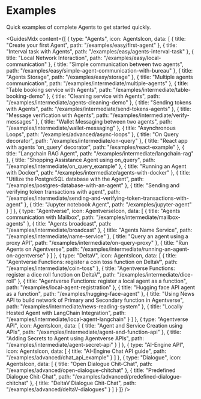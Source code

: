 # Examples

<div className="nx-text-fetch-content">
  Quick examples of complete Agents to get started quickly.
</div>


<GuidesMdx content={[
  {
    type: "Agents",
    icon: AgentsIcon,
    data: [
      {
        title: "Create your first Agent",
        path: "/examples/easy/first-agent"
      },
      {
        title: "Interval task with Agents",
        path: "/examples/easy/agents-interval-task"
      },
      {
        title: "Local Network Interaction",
        path: "/examples/easy/local-communication"
      },
      {
        title: "Simple communication between two agents",
        path: "/examples/easy/simple-agent-communication-with-bureau"
      },
      {
        title: "Agents Storage",
        path: "/examples/easy/storage"
      },
      {
        title: "Multiple agents communication",
        path: "/examples/intermediate/multiple-agents"
      },
      {
        title: "Table booking service with Agents",
        path: "/examples/intermediate/table-booking-demo"
      },
      {
        title: "Cleaning service with Agents",
        path: "/examples/intermediate/agents-cleaning-demo"
      },
      {
        title: "Sending tokens with Agents",
        path: "/examples/intermediate/send-tokens-agents"
      },
      {
        title: "Message verification with Agents",
        path: "/examples/intermediate/verify-messages"
      },
      {
        title: "Wallet Messaging between two agents",
        path: "/examples/intermediate/wallet-messaging"
      },
      {
        title: "Asynchronous Loops",
        path: "/examples/advanced/async-loops"
      },
      {
        title: "On Query decorator",
        path: "/examples/intermediate/on-query"
      },
      {
        title: "React app with agents 'on_query' decorator",
        path: "/examples/react-example"
      },
      {
        title: "Langchain RAG Agent",
        path: "/examples/intermediate/langchain-rag"
      },
      {
        title: "Shopping Assistance Agent using on_query",
        path: "/examples/intermediate/on_query_example"
      },
      {
        title: "Running an Agent with Docker",
        path: "/examples/intermediate/agents-with-docker"
      },
      {
        title: "Utilize the PostgreSQL database with the Agent",
        path: "/examples/postgres-database-with-an-agent"
      },
      {
        title: "Sending and verifying token transactions with agent",
        path: "/examples/intermediate/sending-and-verifying-token-transactions-with-agent"
      },
      {
        title: "Jupyter notebook Agent",
        path: "/examples/jupyter-agent"
      }
    ]
  },
  {
    type: "Agentverse",
    icon: AgentverseIcon,
    data: [
      {
        title: "Agents communication with Mailbox",
        path: "/examples/intermediate/mailbox-agents"
      },
      {
        title: "Agents broadcast",
        path: "/examples/intermediate/broadcast"
      },
      {
        title: "Agents Name Service",
        path: "/examples/intermediate/name-service"
      },
      {
        title: "Query an agent using a proxy API",
        path: "/examples/intermediate/on-query-proxy"
      },
      {
        title: "Run Agents on Agentverse",
        path: "/examples/intermediate/running-an-agent-on-agentverse"
      }
    ]
  },
  {
    type: "DeltaV",
    icon: AgentsIcon,
    data: [
      {
        title: "Agentverse Functions: register a coin toss function on DeltaV",
        path: "/examples/intermediate/coin-toss"
      },
      {
        title: "Agentverse Functions: register a dice roll function on DeltaV",
        path: "/examples/intermediate/dice-roll"
      },
      {
        title: "Agentverse Functions: register a local agent as a function",
        path: "/examples/local-agent-registration"
      },
      {
        title: "Hugging face API agent as a function",
        path: "/examples/hugging-face-agent"
      },
      {
        title: "Using News API to build network of Primary and Secondary function in Agentverse",
        path: "/examples/intermediate/news-reading-system"
      },
      {
        title: "Locally Hosted Agent with LangChain Integration",
        path: "/examples/intermediate/local-agent-langchain"
      }
    ]
  },
  {
    type: "Agentverse API",
    icon: AgentsIcon,
    data: [
      {
        title: "Agent and Service Creation using APIs",
        path: "/examples/intermediate/agent-and-function-api"
      },
      {
        title: "Adding Secrets to Agent using Agentverse APIs",
        path: "/examples/intermediate/agent-secret-api"
      }
    ]
  },
  {
    type: "AI-Engine API",
    icon: AgentsIcon,
    data: [
      {
        title: "AI-Engine Chat API guide",
        path: "/examples/advanced/chat_api_example"
      }
    ]
  },
  {
    type: "Dialogue",
    icon: AgentsIcon,
    data: [
      {
        title: "Open Dialogue Chit-Chat",
        path: "/examples/advanced/open-dialogue-chitchat"
      },
      {
        title: "Predefined Dialogue Chit-Chat",
        path: "/examples/advanced/predefined-dialogue-chitchat"
      },
      {
        title: "DeltaV Dialogue Chit-Chat",
        path: "/examples/advanced/deltaV-dialogues"
      }
    ]
  }
]} />

